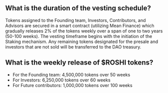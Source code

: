 ## What is the duration of the vesting schedule?
Tokens assigned to the Founding team, Investors, Contributors, and Advisors are secured in a smart contract (utilizing Mean Finance) which gradually releases 2% of the tokens weekly over a span of one to two years (50-100 weeks). The vesting timeframe begins with the initiation of the Staking mechanism. Any remaining tokens designated for the presale and investors that are not sold will be transferred to the DAO treasury.

## What is the weekly release of $ROSHI tokens?
- For the Founding team: 4,500,000 tokens over 50 weeks
- For Investors: 6,250,000 tokens over 60 weeks
- For Future contributors: 1,000,000 tokens over 100 weeks